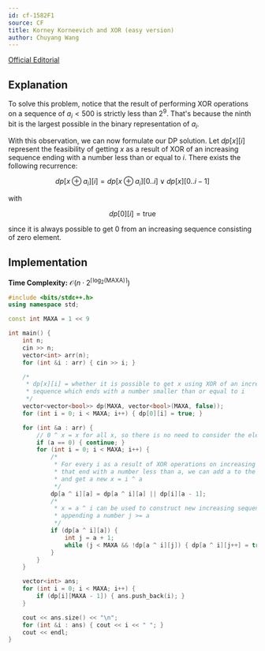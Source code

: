 ```yaml
---
id: cf-1582F1
source: CF
title: Korney Korneevich and XOR (easy version)
author: Chuyang Wang
---
```


[Official Editorial](https://codeforces.com/blog/entry/96267)

## Explanation

To solve this problem, notice that the result of performing XOR
operations on a sequence of $a_i < 500$ is strictly less than $2^9$. That's
because the ninth bit is the largest possible in the binary representation of
$a_i$.

With this observation, we can now formulate our DP solution. Let $dp[x][i]$
represent the feasibility of getting $x$ as a result of XOR of an increasing
sequence ending with a number less than or equal to $i$. There exists the
following recurrence:

$$
dp[x \oplus a_i][i] = dp[x \oplus a_i][0..i] \lor dp[x][0..i-1]
$$

with

$$
dp[0][i] = \text{true}
$$

since it is always possible to get 0 from an increasing sequence consisting of
zero element.

## Implementation

**Time Complexity:** $\mathcal{O}(n \cdot 2^{\lceil \log_2(\text{MAXA}) \rceil})$

<LanguageSection>
<CPPSection>

```cpp
#include <bits/stdc++.h>
using namespace std;

const int MAXA = 1 << 9

int main() {
	int n;
	cin >> n;
	vector<int> arr(n);
	for (int &i : arr) { cin >> i; }

	/*
	 * dp[x][i] = whether it is possible to get x using XOR of an increasing
	 * sequence which ends with a number smaller than or equal to i
	 */
	vector<vector<bool>> dp(MAXA, vector<bool>(MAXA, false));
	for (int i = 0; i < MAXA; i++) { dp[0][i] = true; }

	for (int &a : arr) {
		// 0 ^ x = x for all x, so there is no need to consider the element 0
		if (a == 0) { continue; }
		for (int i = 0; i < MAXA; i++) {
			/*
			 * For every i as a result of XOR operations on increasing sequences
			 * that end with a number less than a, we can add a to the end of it
			 * and get a new x = i ^ a
			 */
			dp[a ^ i][a] = dp[a ^ i][a] || dp[i][a - 1];
			/*
			 * x = a ^ i can be used to construct new increasing sequences by
			 * appending a number j >= a
			 */
			if (dp[a ^ i][a]) {
				int j = a + 1;
				while (j < MAXA && !dp[a ^ i][j]) { dp[a ^ i][j++] = true; }
			}
		}
	}

	vector<int> ans;
	for (int i = 0; i < MAXA; i++) {
		if (dp[i][MAXA - 1]) { ans.push_back(i); }
	}

	cout << ans.size() << "\n";
	for (int &i : ans) { cout << i << " "; }
	cout << endl;
}
```

</CPPSection>
</LanguageSection>

